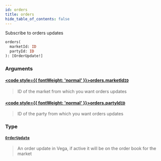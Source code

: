 ```yaml
---
id: orders
title: orders
hide_table_of_contents: false
---
```








Subscribe to orders updates

```graphql
orders(
  marketId: ID
  partyId: ID
): [OrderUpdate!]
```


### Arguments

#### [<code style={{ fontWeight: 'normal' }}>orders.<b>marketId</b></code>](#)<Bullet />[`ID`](/testnet/api/graphql/scalars/id) <Badge class="secondary" text="scalar"/>
> ID of the market from which you want orders updates
> 

#### [<code style={{ fontWeight: 'normal' }}>orders.<b>partyId</b></code>](#)<Bullet />[`ID`](/testnet/api/graphql/scalars/id) <Badge class="secondary" text="scalar"/>
> ID of the party from which you want orders updates
> 

### Type

#### [`OrderUpdate`](/testnet/api/graphql/objects/order-update) <Badge class="secondary" text="object"/>
> An order update in Vega, if active it will be on the order book for the market
> 





